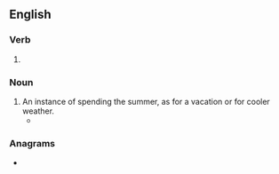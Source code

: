 ==English==

===Verb===
{{head|en|verb form}}

# {{present participle of|summer|lang=en|nocat=1}}

===Noun===
{{en-noun}}

# An instance of spending the summer, as for a vacation or for cooler weather.
#* {{quote-book|lang=en|title=Mary Ellen Chase‎|page=69|author=Perry D. Westbrook|year=1965|passage=the city folk, if they cared to, could trace their ancestry back to the same kind of village that they were now returning to for their '''summerings'''.}}

===Anagrams===
* {{anagrams|en|a=egimmnrsu|resumming}}